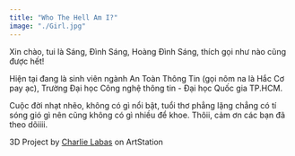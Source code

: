 ```yaml
---
title: "Who The Hell Am I?"
image: "./Girl.jpg"
---
```



Xin chào, tui là Sáng, Đình Sáng, Hoàng Đình Sáng, thích gọi như nào cũng được hết!

Hiện tại đang là sinh viên ngành An Toàn Thông Tin (gọi nôm na là Hắc Cơ pay ạc), Trường Đại học Công nghệ thông tin - Đại học Quốc gia TP.HCM.

Cuộc đời nhạt nhẽo, không có gì nổi bật, tuổi thơ phẳng lặng chẳng có tí sóng gió gì nên cũng không có gì nhiều để khoe. Thôii, cảm ơn các bạn đã theo dõiiii.

3D Project by <a href="https://www.artstation.com/charlielabas/profile" target="_blank" rel="nofollow noopener noreferrer" aria-label="External Link"><Underlining>Charlie Labas</Underlining></a> on ArtStation
